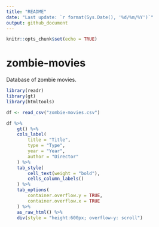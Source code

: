 ---
title: "README"
date: "Last update: `r format(Sys.Date(), '%d/%m/%Y')`"
output: github_document
---

```{r setup, include=FALSE}
knitr::opts_chunk$set(echo = TRUE)
```

# zombie-movies
Database of zombie movies.


```{r import, echo=FALSE, message=FALSE, warning=FALSE, paged.print=FALSE}

library(readr)
library(gt)
library(htmltools)

df <- read_csv("zombie-movies.csv")

df %>% 
    gt() %>% 
    cols_label(
        title = "Title",
        type = "Type",
        year = "Year",
        author = "Director"
    ) %>% 
    tab_style(
        cell_text(weight = "bold"),
        cells_column_labels()
    ) %>% 
    tab_options(
        container.overflow.y = TRUE,
        container.overflow.x = TRUE
    ) %>% 
    as_raw_html() %>% 
    div(style = "height:600px; overflow-y: scroll") 
```